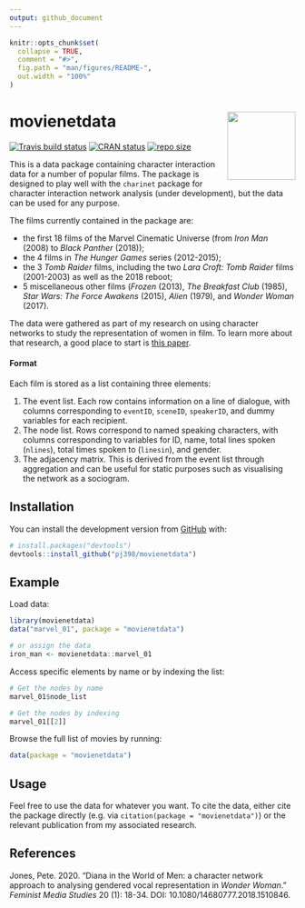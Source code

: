```yaml
---
output: github_document
---
```


<!-- README.md is generated from README.Rmd. Please edit that file -->

```r
knitr::opts_chunk$set(
  collapse = TRUE,
  comment = "#>",
  fig.path = "man/figures/README-",
  out.width = "100%"
)
```
# movienetdata <img src="man/figures/README-logo.png" align="right" height="120"/>

<!-- badges: start -->
[![Travis build status](https://travis-ci.org/pj398/movienetdata.svg?branch=master)](https://travis-ci.org/pj398/movienetdata)
[![CRAN status](https://www.r-pkg.org/badges/version/movienetdata)](https://cran.r-project.org/package=movienetData)
[![repo size](https://img.shields.io/github/repo-size/pj398/movienetdata)](https://github.com/pj398/movienetData)
<!-- badges: end -->

This is a data package containing character interaction data for a number of popular films. The package is designed to play well with the `charinet` package for character interaction network analysis (under development), but the data can be used for any purpose.

The films currently contained in the package are:

* the first 18 films of the Marvel Cinematic Universe (from _Iron Man_ (2008) to _Black Panther_ (2018)); 
* the 4 films in _The Hunger Games_ series (2012-2015); 
* the 3 _Tomb Raider_ films, including the two _Lara Croft: Tomb Raider_ films (2001-2003) as well as the 2018 reboot; 
* 5 miscellaneous other films (*Frozen* (2013), _The Breakfast Club_ (1985), _Star Wars: The Force Awakens_ (2015), _Alien_ (1979), and _Wonder Woman_ (2017).
 
The data were gathered as part of my research on using character networks to study the representation of women in film. To learn more about that research, a good place to start is [this paper](https://doi.org/10.1080/14680777.2018.1510846).

#### Format

Each film is stored as a list containing three elements:

1. The event list. Each row contains information on a line of dialogue, with columns corresponding to `eventID`, `sceneID`, `speakerID`, and dummy variables for each recipient.
2. The node list. Rows correspond to named speaking characters, with columns corresponding to variables for ID, name, total lines spoken (`nlines`), total times spoken to (`linesin`), and gender.
3. The adjacency matrix. This is derived from the event list through aggregation and can be useful for static purposes such as visualising the network as a sociogram.

## Installation

You can install the development version from [GitHub](https://github.com/) with:

``` r
# install.packages("devtools")
devtools::install_github("pj398/movienetdata")
```
## Example

Load data:

```r
library(movienetdata)
data("marvel_01", package = "movienetdata")

# or assign the data
iron_man <- movienetdata::marvel_01
```

Access specific elements by name or by indexing the list:

```r
# Get the nodes by name
marvel_01$node_list
```

```r
# Get the nodes by indexing
marvel_01[[2]]
```

Browse the full list of movies by running:

```r
data(package = "movienetdata")
```


## Usage

Feel free to use the data for whatever you want. To cite the data, either cite the package directly (e.g. via `citation(package = "movienetdata")`) or the relevant publication from my associated research.

## References

Jones, Pete. 2020. "Diana in the World of Men: a character network approach to analysing gendered vocal representation in *Wonder Woman*." *Feminist Media Studies* 20 (1): 18-34. DOI: 10.1080/14680777.2018.1510846.
